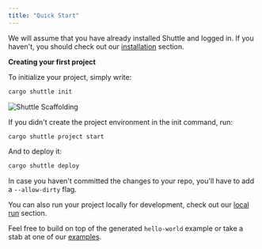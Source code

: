 ```yaml
---
title: "Quick Start"
---
```


We will assume that you have already installed Shuttle and logged in.
If you haven't, you should check out our [installation](./installation) section.

**Creating your first project**

To initialize your project, simply write:

```sh
cargo shuttle init
```

![Shuttle Scaffolding](/images/actix-scaffold-demo.gif)

If you didn't create the project environment in the init command, run:

```sh
cargo shuttle project start
```

And to deploy it:

```sh
cargo shuttle deploy
```

<Info> In case you haven't committed the changes to your repo, you'll have to add a `--allow-dirty` flag. </Info>

You can also run your project locally for development, check out our [local run](./local-run) section.

Feel free to build on top of the generated `hello-world` example or take a stab
at one of our [examples](../examples/axum).
